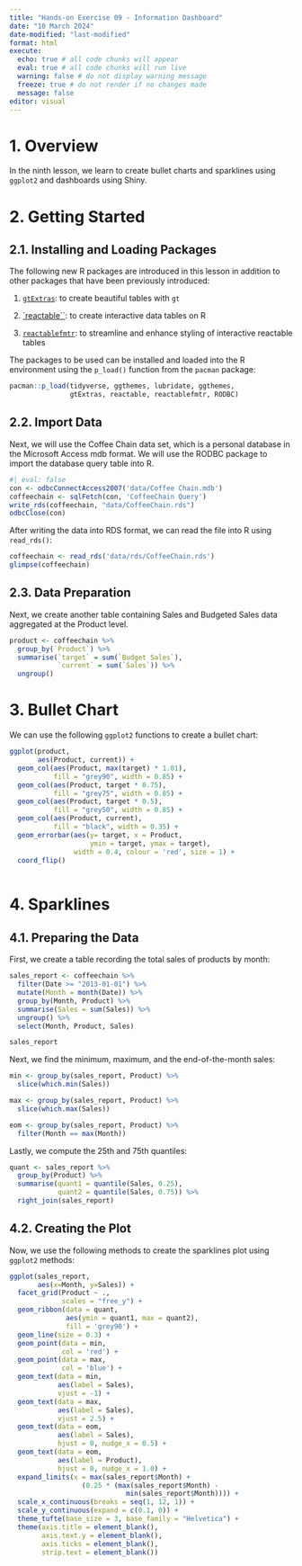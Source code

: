 ```yaml
---
title: "Hands-on Exercise 09 - Information Dashboard"
date: "10 March 2024"
date-modified: "last-modified"
format: html
execute: 
  echo: true # all code chunks will appear
  eval: true # all code chunks will run live
  warning: false # do not display warning message
  freeze: true # do not render if no changes made
  message: false
editor: visual
---
```


# 1. Overview

In the ninth lesson, we learn to create bullet charts and sparklines using `ggplot2` and dashboards using Shiny.

# 2. Getting Started

## 2.1. Installing and Loading Packages

The following new R packages are introduced in this lesson in addition to other packages that have been previously introduced:

1.  [`gtExtras`](https://jthomasmock.github.io/gtExtras/): to create beautiful tables with `gt`

2.  [`reactable``](https://glin.github.io/reactable/): to create interactive data tables on R 

3.  [`reactablefmtr`](https://kcuilla.github.io/reactablefmtr/): to streamline and enhance styling of interactive reactable tables

The packages to be used can be installed and loaded into the R environment using the `p_load()` function from the `pacman` package:

```r
pacman::p_load(tidyverse, ggthemes, lubridate, ggthemes,
               gtExtras, reactable, reactablefmtr, RODBC)
```

## 2.2. Import Data

Next, we will use the Coffee Chain data set, which is a personal database in the Microsoft Access mdb format. We will use the RODBC package to import the database query table into R.

```r
#| eval: false
con <- odbcConnectAccess2007('data/Coffee Chain.mdb')
coffeechain <- sqlFetch(con, 'CoffeeChain Query')
write_rds(coffeechain, "data/CoffeeChain.rds")
odbcClose(con)
```

After writing the data into RDS format, we can read the file into R using `read_rds()`:

```r
coffeechain <- read_rds('data/rds/CoffeeChain.rds')
glimpse(coffeechain)
```
## 2.3. Data Preparation

Next, we create another table containing Sales and Budgeted Sales data aggregated at the Product level.
```r
product <- coffeechain %>%
  group_by(`Product`) %>%
  summarise(`target` = sum(`Budget Sales`),
            `current` = sum(`Sales`)) %>%
  ungroup()
```

# 3. Bullet Chart

We can use the following `ggplot2` functions to create a bullet chart:

```r
ggplot(product,
       aes(Product, current)) +
  geom_col(aes(Product, max(target) * 1.01),
           fill = "grey90", width = 0.85) +
  geom_col(aes(Product, target * 0.75),
           fill = "grey75", width = 0.85) +
  geom_col(aes(Product, target * 0.5),
           fill = "grey50", width = 0.85) +
  geom_col(aes(Product, current),
           fill = "black", width = 0.35) +
  geom_errorbar(aes(y= target, x = Product,
                    ymin = target, ymax = target),
                width = 0.4, colour = 'red', size = 1) +
  coord_flip()
  
```

# 4. Sparklines

## 4.1. Preparing the Data

First, we create a table recording the total sales of products by month:
```r
sales_report <- coffeechain %>%
  filter(Date >= "2013-01-01") %>%
  mutate(Month = month(Date)) %>%
  group_by(Month, Product) %>%
  summarise(Sales = sum(Sales)) %>%
  ungroup() %>%
  select(Month, Product, Sales)

sales_report
```

Next, we find the minimum, maximum, and the end-of-the-month sales:

```r
min <- group_by(sales_report, Product) %>%
  slice(which.min(Sales))

max <- group_by(sales_report, Product) %>%
  slice(which.max(Sales))

eom <- group_by(sales_report, Product) %>%
  filter(Month == max(Month))

```

Lastly, we compute the 25th and 75th quantiles:

```r
quant <- sales_report %>%
  group_by(Product) %>%
  summarise(quant1 = quantile(Sales, 0.25),
            quant2 = quantile(Sales, 0.75)) %>%
  right_join(sales_report)

```

## 4.2. Creating the Plot

Now, we use the following methods to create the sparklines plot using `ggplot2` methods:

```r
ggplot(sales_report, 
       aes(x=Month, y=Sales)) + 
  facet_grid(Product ~ ., 
             scales = "free_y") + 
  geom_ribbon(data = quant, 
              aes(ymin = quant1, max = quant2), 
              fill = 'grey90') +
  geom_line(size = 0.3) +
  geom_point(data = min, 
             col = 'red') +
  geom_point(data = max, 
             col = 'blue') +
  geom_text(data = min, 
            aes(label = Sales), 
            vjust = -1) +
  geom_text(data = max, 
            aes(label = Sales), 
            vjust = 2.5) +
  geom_text(data = eom, 
            aes(label = Sales), 
            hjust = 0, nudge_x = 0.5) +
  geom_text(data = eom, 
            aes(label = Product), 
            hjust = 0, nudge_x = 1.0) +
  expand_limits(x = max(sales_report$Month) + 
                  (0.25 * (max(sales_report$Month) - 
                             min(sales_report$Month)))) +
  scale_x_continuous(breaks = seq(1, 12, 1)) +
  scale_y_continuous(expand = c(0.1, 0)) +
  theme_tufte(base_size = 3, base_family = "Helvetica") +
  theme(axis.title = element_blank(), 
        axis.text.y = element_blank(), 
        axis.ticks = element_blank(), 
        strip.text = element_blank())
```
















